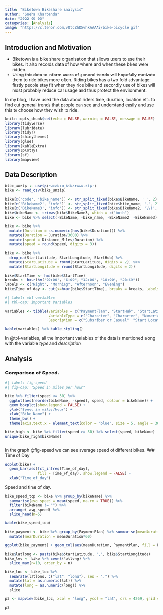 ```yaml
---
title: "Biketown Bikeshare Analysis"
author: "Sneha Kharbanda"
date: "2022-09-03"
categories: [Analysis]
image: "https://c.tenor.com/vOtcZhD5vhkAAAAi/bike-bicycle.gif"
---
```


## Introduction and Motivation

* Biketown is a bike share organisation that allows users to use their bikes. It also records data of how where and when these bikes were ridden. 
* Using this data to inform users of general trends will hopefully motivate them to ride bikes more often. Riding bikes has a two fold advantage: firstly people stay fit when they ride bike and secondly use of bikes will most probably reduce car usage and thus protect the environment.

In my blog, I have used the data about riders time, duration, location etc. to find out general trends that people can see and understand easily and use this to choose how they wish to ride.

```r
knitr::opts_chunk$set(echo = FALSE, warning = FALSE, message = FALSE)
library(tidyverse)
library(lubridate)
library(tidyr)
library(shinythemes)
library(glue)
library(kableExtra)
library(plotly)
library(sf)
library(mapview)
```

## Data Description

```r
bike_unzip <- unzip('week10_biketown.zip')
bike <- read_csv(bike_unzip)

bike[c('code', 'bike_name')] <- str_split_fixed(bike$BikeName, ' ', 2)
bike[c('BikeName2', 'info')] <- str_split_fixed(bike$bike_name, '-', 2)
bike[c('BikeName3', 'info')] <- str_split_fixed(bike$BikeName2, '\\(', 2)
bike$bikeName <- trimws(bike$BikeName3, which = c("both"))
bike <- bike %>% select(-BikeName, -bike_name, -BikeName2, -BikeName3)

bike <- bike %>%
  mutate(Duration = as.numeric(hms(bike$Duration))) %>%
  mutate(Duration = Duration/3600) %>%
  mutate(speed = Distance_Miles/Duration) %>%
  mutate(speed = round(speed, digits = 3))

bike <- bike %>%
  drop_na(StartLatitude, StartLongitude, StartHub) %>%
  mutate(StartLatitude = round(StartLatitude, digits = 2)) %>%
  mutate(StartLongitude = round(StartLongitude, digits = 2))

bike$StartTime <- hms(bike$StartTime)
breaks <- hour(hm("00:00", "6:00", "12:00", "18:00", "23:59"))
labels <- c("Night", "Morning", "Afternoon", "Evening")
bike$Time_of_day <- cut(x=hour(bike$StartTime), breaks = breaks, labels = labels, include.lowest=TRUE)
```

```r
#| label: tbl-variables
#| tbl-cap: Important Variables

variables <- tibble(Variables = c("PaymentPlan", "StartHub", "StartLatitude", "StartLongitude", "StartDate", "StartTime", "EndHub", "EndLatitude", "EndLongitude", "EndDate", "EndTime", "BikeName", "Distance_Miles", "Duration", "Speed", "Time of Day"),
                    VariableType = c("Character", "Character", "Numeric", "Numeric", "Date", "Date", "Character", "Numeric", "Numeric", "Date", "Date", "Character","Numeric", "Numeric", "Numeric", "Character"),
                    Description = c("Subsriber or Casual", "Start Location Name", "Start location latitude", "Start location longitude", "Start Date", "Start Time", "End location Name", "End location latitude", "End location longitude", "End Date", "End Time", "Name of the bike", "Distance Travelled", "Duration ridden", "Average speed", "Time of the day"))

kable(variables) %>% kable_styling()
```

In @tbl-variables, all the important variables of the data is mentioned along with the variable *type* and *description*.

## Analysis

### Comparison of Speed.

```r
#| label: fig-speed
#| fig-cap: "Speed in miles per hour"

bike %>% filter(speed <= 30) %>%
  ggplot(aes(reorder(bikeName, -speed), speed, colour = bikeName)) +
  geom_boxplot(show.legend = FALSE) +
  ylab("Speed in miles/hour") +
  xlab("Bike Name") +
  theme_bw() +
  theme(axis.text.x = element_text(color = "blue", size = 5, angle = 30)) 

bike_high <- bike %>% filter(speed >= 30) %>% select(speed, bikeName)
unique(bike_high$bikeName)
  
```
In the graph @fig-speed we can see average speed of different bikes.
### Time of Day

```r
ggplot(bike) +
  geom_bar(aes(fct_infreq(Time_of_day),
               fill = Time_of_day), show.legend = FALSE) +
  xlab("Time_of_day")
```

Speed and time of day.
```r
bike_speed_top <- bike %>% group_by(bikeName) %>%
  summarise(avg_speed = mean(speed, na.rm = TRUE)) %>%
  filter(bikeName != "") %>%
  arrange(-avg_speed) %>%
  slice_head(n=5)

kable(bike_speed_top)
```

```r
bike_payment <- bike %>% group_by(PaymentPlan) %>% summarise(meanDuration = mean(Duration, na.rm = TRUE)) %>%
  mutate(meanDuration = meanDuration*60)

ggplot(bike_payment) + geom_col(aes(meanDuration, PaymentPlan, fill = PaymentPlan)) + theme_bw()
```

```r
bike$latlong <- paste(bike$StartLatitude, ",", bike$StartLongitude)
bike_loc <- bike %>% count(latlong) %>%
  slice_max(n=10, order_by = n)

bike_loc <- bike_loc %>%
  separate(latlong, c("lat", "long"), sep = ",") %>%
  mutate(lat = as.numeric(lat)) %>%
  mutate(long = as.numeric(long)) %>%
  slice

p3 <- mapview(bike_loc, xcol = "long", ycol = "lat", crs = 4269, grid = FALSE)

p3
```


